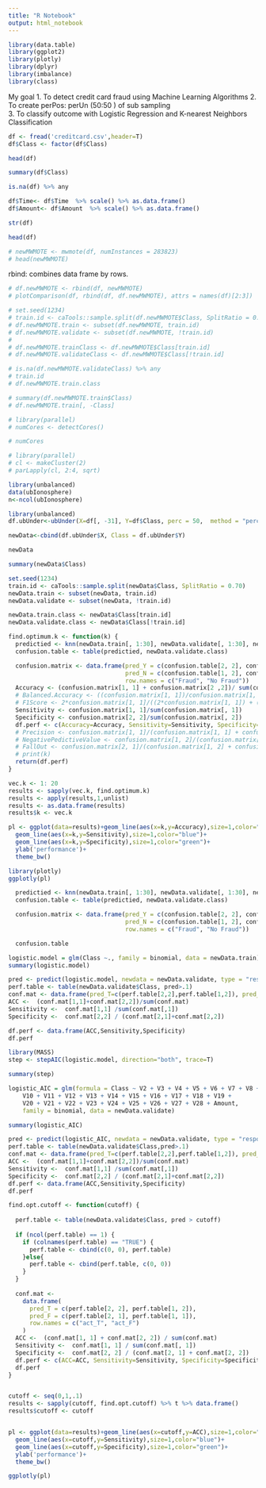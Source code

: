 ---
title: "R Notebook"
output: html_notebook
---
 

```{r}
library(data.table)
library(ggplot2)
library(plotly)
library(dplyr)
library(imbalance)
library(class)
```
My goal
1. To detect credit card fraud using Machine Learning Algorithms
2. To create perPos: perUn (50:50 ) of sub sampling  
3. To classify outcome with Logistic Regression and K-nearest Neighbors Classification

```{r}
df <- fread('creditcard.csv',header=T)
df$Class <- factor(df$Class)

```
```{r}
head(df)
```
```{r}
summary(df$Class)
```
```{r}
is.na(df) %>% any
```
```{r}
df$Time<- df$Time  %>% scale() %>% as.data.frame()
df$Amount<- df$Amount  %>% scale() %>% as.data.frame()
```
```{r}
str(df)
```
```{r}
head(df)
```
```{r echo=FALSE}
# newMWMOTE <- mwmote(df, numInstances = 283823)
# head(newMWMOTE)
```
rbind: combines data frame by rows.
```{r echo=FALSE}
# df.newMWMOTE <- rbind(df, newMWMOTE)
# plotComparison(df, rbind(df, df.newMWMOTE), attrs = names(df)[2:3])
```
```{r echo=FALSE}
# set.seed(1234)
# train.id <- caTools::sample.split(df.newMWMOTE$Class, SplitRatio = 0.70) 
# df.newMWMOTE.train <- subset(df.newMWMOTE, train.id)
# df.newMWMOTE.validate <- subset(df.newMWMOTE, !train.id)
# 
# df.newMWMOTE.trainClass <- df.newMWMOTE$Class[train.id]
# df.newMWMOTE.validateClass <- df.newMWMOTE$Class[!train.id]
```
```{r echo=FALSE}
# is.na(df.newMWMOTE.validateClass) %>% any
# train.id
# df.newMWMOTE.train.class
```
```{r echo=FALSE}
# summary(df.newMWMOTE.train$Class)
# df.newMWMOTE.train[, -Class]
```


```{r echo=FALSE}
# library(parallel)
# numCores <- detectCores()
```
```{r echo=FALSE}
# numCores
```
```{r echo=FALSE}
# library(parallel)
# cl <- makeCluster(2)
# parLapply(cl, 2:4, sqrt)
```
```{r}
library(unbalanced)
data(ubIonosphere)
n<-ncol(ubIonosphere)
```


```{r}
library(unbalanced)
df.ubUnder<-ubUnder(X=df[, -31], Y=df$Class, perc = 50,  method = "percPos")
```
```{r}
newData<-cbind(df.ubUnder$X, Class = df.ubUnder$Y)
```
```{r}
newData
```
```{r}
summary(newData$Class)
```
```{r}
set.seed(1234)
train.id <- caTools::sample.split(newData$Class, SplitRatio = 0.70)
newData.train <- subset(newData, train.id)
newData.validate <- subset(newData, !train.id)

newData.train.class <- newData$Class[train.id]
newData.validate.class <- newData$Class[!train.id]
```
```{r}

find.optimum.k <- function(k) {
  predictied <- knn(newData.train[, 1:30], newData.validate[, 1:30], newData.train.class, k = k)
  confusion.table <- table(predictied, newData.validate.class)

  confusion.matrix <- data.frame(pred_Y = c(confusion.table[2, 2], confusion.table[2, 1]),
                                 pred_N = c(confusion.table[1, 2], confusion.table[1, 1]),
                                 row.names = c("Fraud", "No Fraud"))
  Accuracy <- (confusion.matrix[1, 1] + confusion.matrix[2 ,2])/ sum(confusion.matrix)
  # Balanced.Accuracy <- ((confusion.matrix[1, 1])/confusion.matrix[1, 1] + confusion.matrix[2, 1]) + ((confusion.matrix[2, 2])/confusion.matrix[1, 2] + confusion.matrix[2, 2]))/2
  # F1Score <- 2*confusion.matrix[1, 1]/((2*confusion.matrix[1, 1]) + (confusion.matrix[2, 1]) + (confusion.matrix[1, 2]))
  Sensitivity <- confusion.matrix[1, 1]/sum(confusion.matrix[, 1])
  Specificity <- confusion.matrix[2, 2]/sum(confusion.matrix[, 2])
  df.perf <- c(Accuracy=Accuracy, Sensitivity=Sensitivity, Specificity=Specificity)
  # Precision <- confusion.matrix[1, 1]/(confusion.matrix[1, 1] + confusion.matrix[2, 1])
  # NegativePedictiveValue <- confusion.matrix[1, 2]/(confusion.matrix[1, 2] + confusion.matrix[2, 2])
  # FallOut <- confusion.matrix[2, 1]/(confusion.matrix[1, 2] + confusion.matrix[2, 2])
  # print(k)
  return(df.perf)
}
```
```{r}
vec.k <- 1: 20
results <- sapply(vec.k, find.optimum.k)
results <- apply(results,1,unlist)
results <- as.data.frame(results)
results$k <- vec.k

pl <- ggplot(data=results)+geom_line(aes(x=k,y=Accuracy),size=1,color="red")+
  geom_line(aes(x=k,y=Sensitivity),size=1,color="blue")+
  geom_line(aes(x=k,y=Specificity),size=1,color="green")+
  ylab('performance')+
  theme_bw()
```
```{r}
library(plotly)
ggplotly(pl)
```
```{r echo=FALSE}
  predictied <- knn(newData.train[, 1:30], newData.validate[, 1:30], newData.train.class, k = 1)
  confusion.table <- table(predictied, newData.validate.class)

  confusion.matrix <- data.frame(pred_Y = c(confusion.table[2, 2], confusion.table[2, 1]),
                                 pred_N = c(confusion.table[1, 2], confusion.table[1, 1]),
                                 row.names = c("Fraud", "No Fraud"))
```
```{r echo=FALSE}
  confusion.table 
```
```{r}
logistic.model = glm(Class ~., family = binomial, data = newData.train)
summary(logistic.model)
```
```{r}
pred <- predict(logistic.model, newdata = newData.validate, type = "response")
perf.table <- table(newData.validate$Class, pred>.1) 
conf.mat <- data.frame(pred_T=c(perf.table[2,2],perf.table[1,2]), pred_F=c(perf.table[2,1],perf.table[1,1]), row.names = c("act_T","act_F"))
ACC <-  (conf.mat[1,1]+conf.mat[2,2])/sum(conf.mat)
Sensitivity <-  conf.mat[1,1] /sum(conf.mat[,1])
Specificity <-  conf.mat[2,2] / (conf.mat[2,1]+conf.mat[2,2])

df.perf <- data.frame(ACC,Sensitivity,Specificity)
df.perf 
```
```{r}
library(MASS)
step <- stepAIC(logistic.model, direction="both", trace=T)
```
```{r}
summary(step)
```
```{r}
logistic_AIC = glm(formula = Class ~ V2 + V3 + V4 + V5 + V6 + V7 + V8 + V9 + 
    V10 + V11 + V12 + V13 + V14 + V15 + V16 + V17 + V18 + V19 + 
    V20 + V21 + V22 + V23 + V24 + V25 + V26 + V27 + V28 + Amount,
    family = binomial, data = newData.validate)

summary(logistic_AIC)
```
```{r}
pred <- predict(logistic_AIC, newdata = newData.validate, type = "response")
perf.table <- table(newData.validate$Class,pred>.1) 
conf.mat <- data.frame(pred_T=c(perf.table[2,2],perf.table[1,2]), pred_F=c(perf.table[2,1],perf.table[1,1]), row.names = c("act_T","act_F"))
ACC <-  (conf.mat[1,1]+conf.mat[2,2])/sum(conf.mat)
Sensitivity <-  conf.mat[1,1] /sum(conf.mat[,1])
Specificity <-  conf.mat[2,2] / (conf.mat[2,1]+conf.mat[2,2])
df.perf <- data.frame(ACC,Sensitivity,Specificity)
df.perf 
```
```{r}
find.opt.cutoff <- function(cutoff) {
  
  perf.table <- table(newData.validate$Class, pred > cutoff)
  
  if (ncol(perf.table) == 1) {
    if (colnames(perf.table) == "TRUE") {
      perf.table <- cbind(c(0, 0), perf.table)
    }else{
      perf.table <- cbind(perf.table, c(0, 0))
    }
  }
  
  conf.mat <-
    data.frame(
      pred_T = c(perf.table[2, 2], perf.table[1, 2]),
      pred_F = c(perf.table[2, 1], perf.table[1, 1]),
      row.names = c("act_T", "act_F")
    )
  ACC <-  (conf.mat[1, 1] + conf.mat[2, 2]) / sum(conf.mat)
  Sensitivity <-  conf.mat[1, 1] / sum(conf.mat[, 1])
  Specificity <-  conf.mat[2, 2] / (conf.mat[2, 1] + conf.mat[2, 2])
  df.perf <- c(ACC=ACC, Sensitivity=Sensitivity, Specificity=Specificity)
  df.perf
}


cutoff <- seq(0,1,.1)
results <- sapply(cutoff, find.opt.cutoff) %>% t %>% data.frame()
results$cutoff <- cutoff


pl <- ggplot(data=results)+geom_line(aes(x=cutoff,y=ACC),size=1,color="red")+
  geom_line(aes(x=cutoff,y=Sensitivity),size=1,color="blue")+
  geom_line(aes(x=cutoff,y=Specificity),size=1,color="green")+
  ylab('performance')+
  theme_bw()

ggplotly(pl)
```
